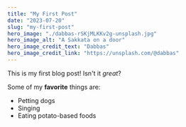 ```yaml
---
title: "My First Post"
date: "2023-07-20"
slug: "my-first-post"
hero_image: "./dabbas-rSKjMLKKv2g-unsplash.jpg"
hero_image_alt: "A Sakkata on a door"
hero_image_credit_text: "Dabbas"
hero_image_credit_link: "https://unsplash.com/@dabbas"
---
```


This is my first blog post! Isn't it _great_?

Some of my **favorite** things are:

- Petting dogs
- Singing
- Eating potato-based foods
